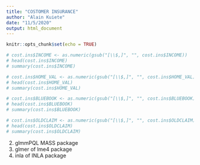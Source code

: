 ```yaml
---
title: "COSTOMER INSURANCE"
author: "Alain Kuiete"
date: "11/5/2020"
output: html_document
---
```


```r
knitr::opts_chunk$set(echo = TRUE)
```


```r
# cost.ins$INCOME <- as.numeric(gsub("[\\$,]", "", cost.ins$INCOME))
# head(cost.ins$INCOME)
# summary(cost.ins$INCOME)
```


```r
# cost.ins$HOME_VAL <- as.numeric(gsub("[\\$,]", "", cost.ins$HOME_VAL))
# head(cost.ins$HOME_VAL)
# summary(cost.ins$HOME_VAL)
```



```r
# cost.ins$BLUEBOOK <- as.numeric(gsub("[\\$,]", "", cost.ins$BLUEBOOK))
# head(cost.ins$BLUEBOOK)
# summary(cost.ins$BLUEBOOK)
```


```r
# cost.ins$OLDCLAIM <- as.numeric(gsub("[\\$,]", "", cost.ins$OLDCLAIM))
# head(cost.ins$OLDCLAIM)
# summary(cost.ins$OLDCLAIM)
```



2. glmmPQL MASS package
3. glmer of lme4 package
4. inla of INLA package
